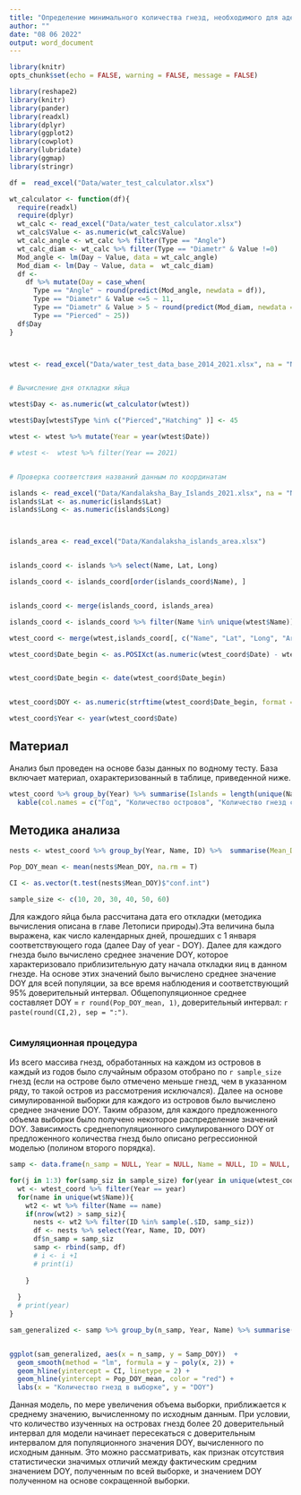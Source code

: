 ```yaml
---
title: "Определение минимального количества гнезд, необходимого для адекватной оценки времени начала кладки гаги  на основе водного теста"
author: ""
date: "08 06 2022"
output: word_document
---
```


```r
library(knitr)
opts_chunk$set(echo = FALSE, warning = FALSE, message = FALSE)
```


```r
library(reshape2)
library(knitr)
library(pander)
library(readxl)
library(dplyr)
library(ggplot2)
library(cowplot)
library(lubridate)
library(ggmap)
library(stringr)

```


```r

df =  read_excel("Data/water_test_calculator.xlsx")

wt_calculator <- function(df){
  require(readxl)
  require(dplyr)
  wt_calc <- read_excel("Data/water_test_calculator.xlsx")
  wt_calc$Value <- as.numeric(wt_calc$Value)
  wt_calc_angle <- wt_calc %>% filter(Type == "Angle")
  wt_calc_diam <- wt_calc %>% filter(Type == "Diametr" & Value !=0)
  Mod_angle <- lm(Day ~ Value, data = wt_calc_angle)
  Mod_diam <- lm(Day ~ Value, data =  wt_calc_diam)
  df <- 
    df %>% mutate(Day = case_when(
      Type == "Angle" ~ round(predict(Mod_angle, newdata = df)),
      Type == "Diametr" & Value <=5 ~ 11,
      Type == "Diametr" & Value > 5 ~ round(predict(Mod_diam, newdata = df)),
      Type == "Pierced" ~ 25))
  df$Day
}



wtest <- read_excel("Data/water_test_data_base_2014_2021.xlsx", na = "NA")


# Вычисление дня откладки яйца

wtest$Day <- as.numeric(wt_calculator(wtest))

wtest$Day[wtest$Type %in% c("Pierced","Hatching" )] <- 45

wtest <- wtest %>% mutate(Year = year(wtest$Date))

# wtest <-  wtest %>% filter(Year == 2021)  


# Проверка соответствия названий данным по координатам

islands <- read_excel("Data/Kandalaksha_Bay_Islands_2021.xlsx", na = "NA")
islands$Lat <- as.numeric(islands$Lat)
islands$Long <- as.numeric(islands$Long)



islands_area <- read_excel("Data/Kandalaksha_islands_area.xlsx")


islands_coord <- islands %>% select(Name, Lat, Long)

islands_coord <- islands_coord[order(islands_coord$Name), ]


islands_coord <- merge(islands_coord, islands_area) 

islands_coord <- islands_coord %>% filter(Name %in% unique(wtest$Name))

wtest_coord <- merge(wtest,islands_coord[, c("Name", "Lat", "Long", "Area_Ga")], all.x = TRUE )

wtest_coord$Date_begin <- as.POSIXct(as.numeric(wtest_coord$Date) - wtest_coord$Day*24*60*60, origin = "1970-01-01 00:00.00 UTC")


wtest_coord$Date_begin <- date(wtest_coord$Date_begin)


wtest_coord$DOY <- as.numeric(strftime(wtest_coord$Date_begin, format = "%j"))

wtest_coord$Year <- year(wtest_coord$Date) 

```


## Материал

Анализ был проведен на основе базы данных по водному тесту. База включает материал, охарактеризованный в таблице, приведенной ниже.

```r
wtest_coord %>% group_by(Year) %>% summarise(Islands = length(unique(Name)), Nests = length(unique(ID)), Eggs = n()) %>% 
  kable(col.names = c("Год", "Количество островов", "Количество гнезд с водным тестом", "Количество яиц"), caption = "Таблица 1. Характеристика материала")
```



## Методика анализа

```r

nests <- wtest_coord %>% group_by(Year, Name, ID) %>%  summarise(Mean_DOY = mean(DOY, na.rm = T))

Pop_DOY_mean <- mean(nests$Mean_DOY, na.rm = T) 

CI <- as.vector(t.test(nests$Mean_DOY)$"conf.int")


```

```r
sample_size <- c(10, 20, 30, 40, 50, 60)

```

Для каждого яйца была рассчитана дата его откладки (методика вычисления описана в главе Летописи природы).Эта величина была выражена, как число календарных дней, прошедших с 1 января соответствующего года (далее Day of year - DOY). Далее для каждого гнезда было вычислено среднее значение DOY, которое характеризовало приблизительную дату начала откладки яиц в данном гнезде. На основе этих значений было вычислено среднее значение DOY для всей популяции, за все время наблюдения и соответствующий 95% доверительный интервал. Общепопуляционное среднее составляет DOY = `r round(Pop_DOY_mean, 1)`, доверительный интервал: `r paste(round(CI,2), sep = ":")`.    

```r

```


### Симуляционная процедура

Из всего массива гнезд, обработанных на каждом из островов в каждый из годов было случайным образом отобрано по `r sample_size` гнезд (если на острове было отмечено меньше гнезд, чем в указанном ряду, то такой остров из рассмотрения исключался). Далее на основе симулированной выборки для каждого из островов было вычислено среднее значение DOY. Таким образом, для каждого предложенного объема выборки было получено некоторое распределение значений  DOY. Зависимость среднепопуляционного симулированного DOY от предложенного количества гнезд было описано регрессионной моделью (полином второго порядка).



```r

samp <- data.frame(n_samp = NULL, Year = NULL, Name = NULL, ID = NULL, DOY = NULL)

for(j in 1:3) for(samp_siz in sample_size) for(year in unique(wtest_coord$Year)){
  wt <- wtest_coord %>% filter(Year == year)
  for(name in unique(wt$Name)){
    wt2 <- wt %>% filter(Name == name)
    if(nrow(wt2) > samp_siz){
      nests <- wt2 %>% filter(ID %in% sample(.$ID, samp_siz))
      df <- nests %>% select(Year, Name, ID, DOY)
      df$n_samp = samp_siz
      samp <- rbind(samp, df)
      # i <- i +1
      # print(i)
      
    }
    
  }
  # print(year)
}

```


```r

sam_generalized <- samp %>% group_by(n_samp, Year, Name) %>% summarise(Samp_DOY = mean(DOY, na.rm = T), Samp_Sd_DOY = sd(DOY, na.rm = T))


ggplot(sam_generalized, aes(x = n_samp, y = Samp_DOY))  + 
  geom_smooth(method = "lm", formula = y ~ poly(x, 2)) + 
  geom_hline(yintercept = CI, linetype = 2) + 
  geom_hline(yintercept = Pop_DOY_mean, color = "red") +
  labs(x = "Количество гнезд в выборке", y = "DOY")

```




Данная модель, по мере увеличения объема выборки, приближается  к среднему значению, вычисленному по исходным данным. При условии, что количество изученных на островах гнезд более 20  доверительный интервал для модели начинает пересекаться с доверительным интервалом для популяционного значения DOY, вычисленного по исходным данным. Это можно рассматривать, как признак отсутствия статистически значимых отличий между фактическим средним значением DOY, полученным по всей выборке, и значением DOY полученном на основе сокращенной выборки.  
